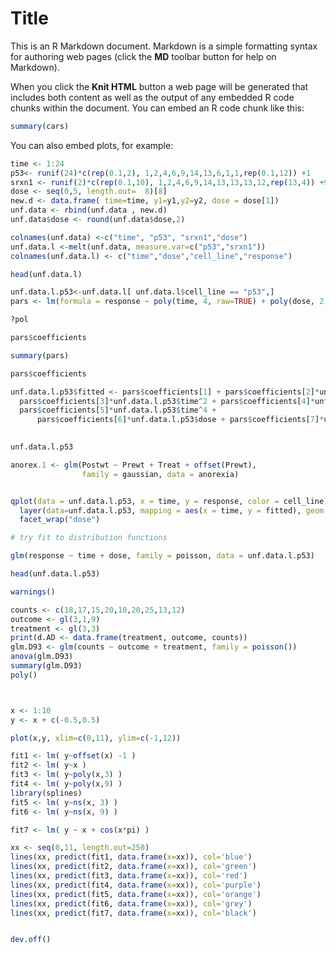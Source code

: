 Title
========================================================

This is an R Markdown document. Markdown is a simple formatting syntax for authoring web pages (click the **MD** toolbar button for help on Markdown).

When you click the **Knit HTML** button a web page will be generated that includes both content as well as the output of any embedded R code chunks within the document. You can embed an R code chunk like this:

```r
summary(cars)
```

You can also embed plots, for example:

```r


time <- 1:24
p53<- runif(24)*c(rep(0.1,2), 1,2,4,6,9,14,13,6,1,1,rep(0.1,12)) +1
srxn1 <- runif(2)*c(rep(0.1,10), 1,2,4,6,9,14,13,13,13,12,rep(13,4)) +9
dose <- seq(0,5, length.out=  8)[8]
new.d <- data.frame( time=time, y1=y1,y2=y2, dose = dose[1])
unf.data <- rbind(unf.data , new.d)
unf.data$dose <- round(unf.data$dose,2)

colnames(unf.data) <-c("time", "p53", "srxn1","dose")
unf.data.l <-melt(unf.data, measure.var=c("p53","srxn1"))
colnames(unf.data.l) <- c("time","dose","cell_line","response")

head(unf.data.l)

unf.data.l.p53<-unf.data.l[ unf.data.l$cell_line == "p53",]
pars <- lm(formula = response ~ poly(time, 4, raw=TRUE) + poly(dose, 2, raw = TRUE), data = unf.data.l.p53)

?pol

pars$coefficients

summary(pars)

pars$coefficients

unf.data.l.p53$fitted <- pars$coefficients[1] + pars$coefficients[2]*unf.data.l.p53$time + 
  pars$coefficients[3]*unf.data.l.p53$time^2 + pars$coefficients[4]*unf.data.l.p53$time^3 +
  pars$coefficients[5]*unf.data.l.p53$time^4 +
      pars$coefficients[6]*unf.data.l.p53$dose + pars$coefficients[7]*unf.data.l.p53$dose^2 
        

unf.data.l.p53

anorex.1 <- glm(Postwt ~ Prewt + Treat + offset(Prewt),
                family = gaussian, data = anorexia)


qplot(data = unf.data.l.p53, x = time, y = response, color = cell_line) + 
  layer(data=unf.data.l.p53, mapping = aes(x = time, y = fitted), geom ="line", color = "black") +
  facet_wrap("dose") 

# try fit to distribution functions

glm(response ~ time + dose, family = poisson, data = unf.data.l.p53)

head(unf.data.l.p53)

warnings()

counts <- c(18,17,15,20,10,20,25,13,12)
outcome <- gl(3,1,9)
treatment <- gl(3,3)
print(d.AD <- data.frame(treatment, outcome, counts))
glm.D93 <- glm(counts ~ outcome + treatment, family = poisson())
anova(glm.D93)
summary(glm.D93)
poly()



x <- 1:10
y <- x + c(-0.5,0.5)

plot(x,y, xlim=c(0,11), ylim=c(-1,12))

fit1 <- lm( y~offset(x) -1 )
fit2 <- lm( y~x )
fit3 <- lm( y~poly(x,3) )
fit4 <- lm( y~poly(x,9) )
library(splines)
fit5 <- lm( y~ns(x, 3) )
fit6 <- lm( y~ns(x, 9) )

fit7 <- lm( y ~ x + cos(x*pi) )

xx <- seq(0,11, length.out=250)
lines(xx, predict(fit1, data.frame(x=xx)), col='blue')
lines(xx, predict(fit2, data.frame(x=xx)), col='green')
lines(xx, predict(fit3, data.frame(x=xx)), col='red')
lines(xx, predict(fit4, data.frame(x=xx)), col='purple')
lines(xx, predict(fit5, data.frame(x=xx)), col='orange')
lines(xx, predict(fit6, data.frame(x=xx)), col='grey')
lines(xx, predict(fit7, data.frame(x=xx)), col='black')


dev.off()
```

